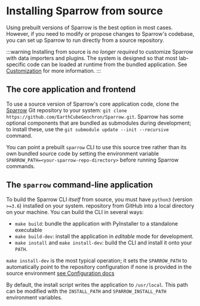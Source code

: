 
# Installing Sparrow from source

Using prebuilt versions of Sparrow is the best option in most cases.
However, if you need to modify or propose changes to Sparrow's codebase,
you can set up Sparrow to run directly from a source repository.

:::warning
Installing from source is _no longer required_ to customize Sparrow with data importers and plugins.
The system is designed so that most lab-specific code can be loaded at runtime from the bundled application.
See [Customization]() for more information.
:::

## The core application and frontend

To use a source version of Sparrow's core application code, clone the
[Sparrow](https://github.com/EarthCubeGeochron/Sparrow) Git repository to your system:
`git clone https://github.com/EarthCubeGeochron/Sparrow.git`.
Sparrow has some optional components that are bundled as submodules during development; to install these, use
the `git submodule update --init --recursive` command.

You can point a prebuilt `sparrow` CLI to use this source tree rather than
its own bundled source code by setting the environment
variable `SPARROW_PATH=<your-sparrow-repo-directory>` before running
Sparrow commands.

## The `sparrow` command-line application

To build the Sparrow CLI _itself_ from source,
you must have `python3` (version `>=3.6`) installed on your system.
repository from GitHub into a local directory on your machine. You can build the CLI in several ways:

- `make build`: bundle the application with PyInstaller to a standalone executable
- `make build-dev`: install the application in _editable_ mode for development.
- `make install` and `make install-dev`: build the CLI and install it onto your `PATH`.

`make install-dev` is the most typical operation; it sets the `SPARROW_PATH` to automatically
point to the repository configuration if none is provided in the source environment [see Configuration docs](/docs/config)

By default, the install script writes the application to `/usr/local`.
This path can be modified with the `INSTALL_PATH` and `SPARROW_INSTALL_PATH` environment variables.

